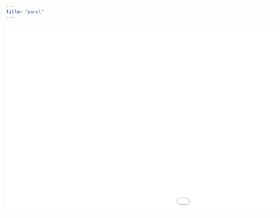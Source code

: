 ```yaml
---
title: "panel"
---
```



<iframe width=1600, height=500 frameBorder=0 src="images/test.html"></iframe>
